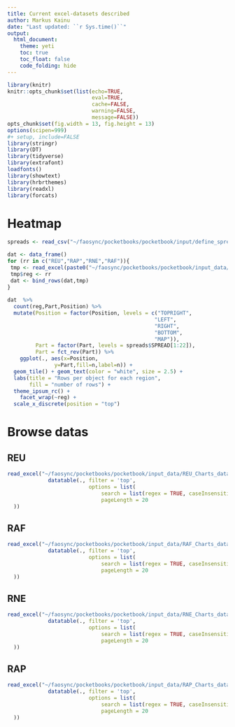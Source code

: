 ```yaml
---
title: Current excel-datasets described
author: Markus Kainu
date: "Last updated: ``r Sys.time()``"
output: 
  html_document:
    theme: yeti 
    toc: true
    toc_float: false
    code_folding: hide
---
```


```r
library(knitr)
knitr::opts_chunk$set(list(echo=TRUE,
                           eval=TRUE,
                           cache=FALSE,
                           warning=FALSE,
                           message=FALSE))
opts_chunk$set(fig.width = 13, fig.height = 13)
options(scipen=999)
#+ setup, include=FALSE
library(stringr)
library(DT)
library(tidyverse)
library(extrafont)
loadfonts()
library(showtext)
library(hrbrthemes)
library(readxl)
library(forcats)
```

# Heatmap


```r
spreads <- read_csv("~/faosync/pocketbooks/pocketbook/input/define_spreads.csv")
```

```r
dat <- data_frame()
for (rr in c("REU","RAP","RNE","RAF")){
 tmp <- read_excel(paste0("~/faosync/pocketbooks/pocketbook/input_data/",rr,"_Charts_data_final.xlsx"))
 tmp$reg <- rr
 dat <- bind_rows(dat,tmp)
}  
  
dat  %>% 
  count(reg,Part,Position) %>% 
  mutate(Position = factor(Position, levels = c("TOPRIGHT",
                                               "LEFT",
                                               "RIGHT",
                                               "BOTTOM",
                                               "MAP")),
         Part = factor(Part, levels = spreads$SPREAD[1:22]),
         Part = fct_rev(Part)) %>% 
    ggplot(., aes(x=Position, 
               y=Part,fill=n,label=n)) + 
  geom_tile() + geom_text(color = "white", size = 2.5) +
  labs(title = "Rows per object for each region",
       fill = "number of rows") +
  theme_ipsum_rc() + 
    facet_wrap(~reg) +
  scale_x_discrete(position = "top") 

```


# Browse datas {.tabset}

## REU

```r
read_excel("~/faosync/pocketbooks/pocketbook/input_data/REU_Charts_data_final.xlsx") %>% 
             datatable(., filter = 'top', 
                          options = list(
                              search = list(regex = TRUE, caseInsensitive = FALSE),
                              pageLength = 20
  ))
```

## RAF

```r
read_excel("~/faosync/pocketbooks/pocketbook/input_data/RAF_Charts_data_final.xlsx") %>% 
             datatable(., filter = 'top', 
                          options = list(
                              search = list(regex = TRUE, caseInsensitive = FALSE),
                              pageLength = 20
  ))
```

## RNE

```r
read_excel("~/faosync/pocketbooks/pocketbook/input_data/RNE_Charts_data_final.xlsx") %>% 
             datatable(., filter = 'top', 
                          options = list(
                              search = list(regex = TRUE, caseInsensitive = FALSE),
                              pageLength = 20
  ))
```

## RAP

```r
read_excel("~/faosync/pocketbooks/pocketbook/input_data/RAP_Charts_data_final.xlsx") %>% 
             datatable(., filter = 'top', 
                          options = list(
                              search = list(regex = TRUE, caseInsensitive = FALSE),
                              pageLength = 20
  ))
```


